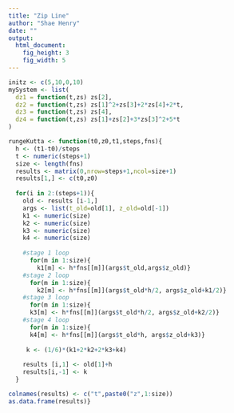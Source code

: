 ```yaml
---
title: "Zip Line"
author: "Shae Henry"
date: ""
output: 
  html_document:
    fig_height: 3
    fig_width: 5
---
```


```r
initz <- c(5,10,0,10)
mySystem <- list(
  dz1 = function(t,zs) zs[2],
  dz2 = function(t,zs) zs[1]^2+zs[3]+2*zs[4]+2*t,
  dz3 = function(t,zs) zs[4],
  dz4 = function(t,zs) zs[1]+zs[2]+3*zs[3]^2+5*t
)

rungeKutta <- function(t0,z0,t1,steps,fns){
  h <- (t1-t0)/steps
  t <- numeric(steps+1)
  size <- length(fns)
  results <- matrix(0,nrow=steps+1,ncol=size+1)
  results[1,] <- c(t0,z0)
 
  for(i in 2:(steps+1)){
    old <- results [i-1,]
    args <- list(t_old=old[1], z_old=old[-1])
    k1 <- numeric(size)
    k2 <- numeric(size)
    k3 <- numeric(size)
    k4 <- numeric(size)
    
    #stage 1 loop 
      for(m in 1:size){
        k1[m] <- h*fns[[m]](args$t_old,args$z_old)}
    #stage 2 loop
      for(m in 1:size){
        k2[m] <- h*fns[[m]](args$t_old*h/2, args$z_old+k1/2)}
    #stage 3 loop
      for(m in 1:size){
      k3[m] <- h*fns[[m]](args$t_old*h/2, args$z_old+k2/2)}
    #stage 4 loop
      for(m in 1:size){
      k4[m] <- h*fns[[m]](args$t_old*h, args$z_old+k3)}
   
     k <- (1/6)*(k1+2*k2+2*k3+k4)
    
    results [i,1] <- old[1]+h
    results[i,-1] <- k
  }

colnames(results) <- c("t",paste0("z",1:size))
as.data.frame(results)}

```
